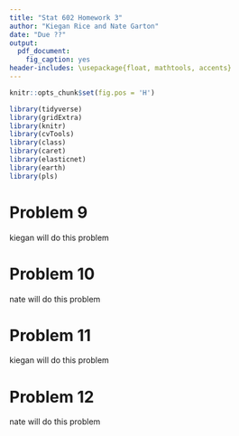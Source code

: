 ```yaml
---
title: "Stat 602 Homework 3"
author: "Kiegan Rice and Nate Garton"
date: "Due ??"
output: 
  pdf_document: 
    fig_caption: yes
header-includes: \usepackage{float, mathtools, accents}
---
```



\newcommand{\dbtilde}[1]{\accentset{\approx}{#1}}

```r
knitr::opts_chunk$set(fig.pos = 'H')
```

```r
library(tidyverse)
library(gridExtra)
library(knitr)
library(cvTools)
library(class)
library(caret)
library(elasticnet)
library(earth)
library(pls)
```

# Problem 9  
kiegan will do this problem 

# Problem 10  
nate will do this problem  

# Problem 11  
kiegan will do this problem

# Problem 12  
nate will do this problem  



